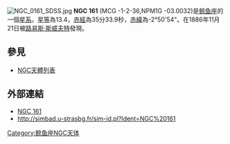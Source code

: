 [[File:NGC_0161_SDSS.jpg|thumb]]
'''NGC 161''' (MCG -1-2-36,NPM1G -03.0032)是[[鲸鱼座|鲸鱼座]]的一個[[星系|星系]]。[[星等|星等]]為13.4，[[赤經|赤經]]為35分33.9秒，[[赤緯|赤緯]]為-2°50'54"。在1886年11月21日被[[路易斯·斯威夫特|路易斯·斯威夫特]]發現。

== 參見 ==
* [[NGC天體列表|NGC天體列表]]

== 外部連結 ==
* [https://web.archive.org/web/20050904101934/http://www.seds.org/~spider/ngc/ngc_fr.cgi?161 NGC 161]
* http://simbad.u-strasbg.fr/sim-id.pl?Ident=NGC%20161
{{Galaxy-stub}}
{{Catalogs|NGC=161}}
[[Category:鲸鱼座NGC天体|Category:鲸鱼座NGC天体]]